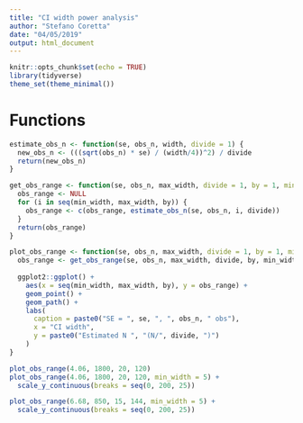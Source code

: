 ```yaml
---
title: "CI width power analysis"
author: "Stefano Coretta"
date: "04/05/2019"
output: html_document
---
```


```r
knitr::opts_chunk$set(echo = TRUE)
library(tidyverse)
theme_set(theme_minimal())
```

# Functions

```r
estimate_obs_n <- function(se, obs_n, width, divide = 1) {
  new_obs_n <- (((sqrt(obs_n) * se) / (width/4))^2) / divide
  return(new_obs_n)
}

get_obs_range <- function(se, obs_n, max_width, divide = 1, by = 1, min_width = 1) {
  obs_range <- NULL
  for (i in seq(min_width, max_width, by)) {
    obs_range <- c(obs_range, estimate_obs_n(se, obs_n, i, divide))
  }
  return(obs_range)
}

plot_obs_range <- function(se, obs_n, max_width, divide = 1, by = 1, min_width = 1) {
  obs_range <- get_obs_range(se, obs_n, max_width, divide, by, min_width)
  
  ggplot2::ggplot() +
    aes(x = seq(min_width, max_width, by), y = obs_range) +
    geom_point() +
    geom_path() +
    labs(
      caption = paste0("SE = ", se, ", ", obs_n, " obs"),
      x = "CI width",
      y = paste0("Estimated N ", "(N/", divide, ")")
    )
}
```

```r
plot_obs_range(4.06, 1800, 20, 120)
plot_obs_range(4.06, 1800, 20, 120, min_width = 5) +
  scale_y_continuous(breaks = seq(0, 200, 25))
```

```r
plot_obs_range(6.68, 850, 15, 144, min_width = 5) +
  scale_y_continuous(breaks = seq(0, 200, 25))
```

